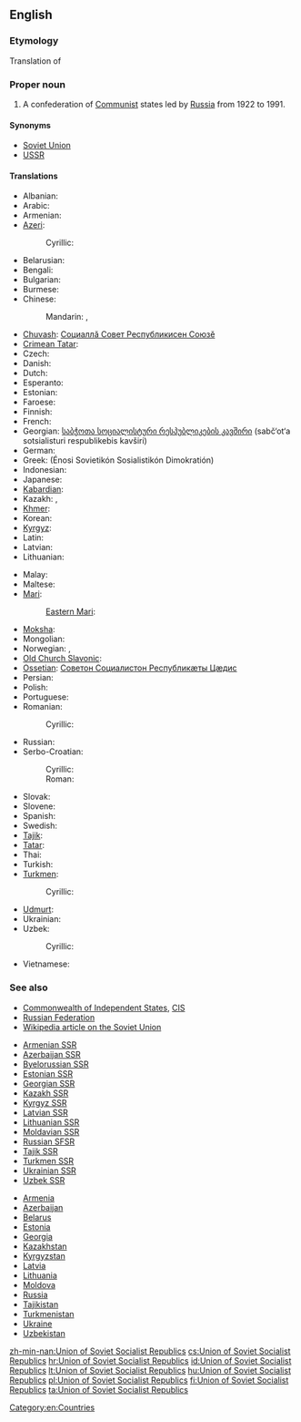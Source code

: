 ==English==
===Etymology===
Translation of {{etyl|ru}} {{term|Союз Советских Социалистических Республик|tr=Soyuz Sovetskikh Sotsialisticheskikh Respublik}}

===Proper noun===
{{en-proper noun|head=[[union|Union]] of [[Soviet]] [[Socialist]] [[republic|Republic]]s}}

# A confederation of [[Communist]] states led by [[Russia]] from 1922 to 1991.

====Synonyms====
* [[Soviet Union]]
* [[USSR]]

====Translations====
{{trans-top|a confederation of Communist states}}
* Albanian: {{t|sq|Bashkimi i Republikave Sovjetike Socialiste}}
* Arabic: {{t|ar|الإتحاد الجمهوريات السوفيتية الاشتراكية|m|tr=al-ʾittiḥād al-jumhūriyyāt al-sūfiyatíyya al-ištirakíyya}}
* Armenian: {{t-|hy|Սովետական Սոցիալիստական Հանրապետությունների Միություն|tr=Sovetakan Soc'ialistakan Hanrapetut'yunneri Miut'yun}}
* [[Azeri]]: {{t-|az|Sovet Sosialist Respublikaları İttifaqı|xs=Azeri}}
*: Cyrillic: {{t-|az|Совет Сосиалист Республикалары Иттифагы|sc=Cyrl|xs=Azeri}}
* Belarusian: {{t|be|Саюз Савецкіх Сацыялістычных Рэспублік|m|tr=Sajúz Savéckix Sacyjalistýčnyx Respúblik|xs=Belarusian}}
* Bengali: {{t-|bn|সোভিয়েত সমাজতান্ত্রিক প্রজাতন্ত্রের ঐক্য|tr=sobhiyetô sômajôtantrikô prôjatôntrerô aikyô}}
* Bulgarian: {{t|bg|Съюз на съветските социалистически републики|m|tr=Sǎjúz na sǎvétskite socialistíčeski repúbliki}}
* Burmese: {{t|my|ဆိုဗီယက်ဆိုရှယ်လစ်သမတနိုင်ငံများပြည်ထောင်စု|alt=ဆို&#8203;ဗီ&#8203;ယက်&#8203;ဆို&#8203;ရှယ်&#8203;လစ်&#8203;သ&#8203;မ&#8203;တ&#8203;နိုင်&#8203;ငံ&#8203;များ&#8203;ပြည်&#8203;ထောင်&#8203;စု|tr=hsobiyet hsoshèlit thămăta. naingnganmya: pyidaungzu.|sc=Mymr}}
* Chinese:
*: Mandarin: {{t|cmn|蘇維埃社會主義共和國聯盟|sc=Hani}}, {{t|cmn|苏维埃社会主义共和国联盟|tr=Sūwéi'āi Shèhuìzhǔyì Gònghéguó Liánméng|sc=Hani}}
* [[Chuvash]]: [[Социаллă Совет Республикисен Союзĕ]]
* [[Crimean Tatar]]: {{tø|crh|Şuralar Sotsialistik Cumhuriyetler Birligi}}
* Czech: {{t|cs|Svaz sovětských socialistických republik|m}}
* Danish: {{t|da|Unionen af socialistiske sovjetrepublikker}}
* Dutch: {{t|nl|Unie van Socialistische Sovjetrepublieken|f}}
* Esperanto: {{t|eo|Unio de Sovetaj Socialismaj Respublikoj|xs=Esperanto}}
* Estonian: {{t|et|Nõukogude Sotsialistlike Vabariikide Liit}}
* Faroese: {{t|fo|Sameindu sovjettisku sosialistisku lýðveldini|n|p}}
* Finnish: {{t+|fi|Sosialististen neuvostotasavaltojen liitto}}
* French: {{t-|fr|Union des Républiques Socialistes Soviétiques|f}}
* Georgian: [[საბჭოთა სოციალისტური რესპუბლიკების კავშირი]] (sabč‘ot‘a sotsialisturi respublikebis kavširi)
* German: {{t+|de|Union der Sozialistischen Sowjetrepubliken|f}}
* Greek: {{t-|el|Ένωση Σοβιετικών Σοσιαλιστικών Δημοκρατιών|f}} (Énosi Sovietikón Sosialistikón Dimokratión)
* Indonesian: {{t|id|Republik Sosialis Uni Soviet}}
* Japanese: {{t+|ja|ソビエト社会主義共和国連邦|tr=Sobieto shakaishugi kyōwakoku renpō}}
* [[Kabardian]]: {{tø|kbd|Республикэ Совет Социал Зэгуэтхэр|tr=Respublikă Sovet Social Zăguătxăr|sc=Cyrl}}
* Kazakh: {{t|kk|Советтік Социалистік Республикалар Одағы|tr=Sovettik Socïalïstik Respublïkalar Odağı|sc=Cyrl|xs=Kazakh}}, {{t-|kk|Кеңестік Социалистік Республикалар Одағы|tr=Keñestik Sotsïalïstik Respublïkalar Odağı|sc=Cyrl|xs=Kazakh}}
* [[Khmer]]: {{t|km|​សហភាព​សាធារណរដ្ឋ​សង្គមនិយម​សូវៀត|tr=saha pʰiep saatʰierea’na’ roat  sɑngkum ni’yum sooviet |sc=Khmr}}
* Korean: {{t|ko|소비에트 사회주의 공화국 연방|tr=Sobieteu sahoejuui gonghwaguk yeonbang|sc=Hang}}
* [[Kyrgyz]]: {{t|ky|Советтик Социалисттик Республикалар Союзу|tr=Sovettik Socialisttik Respublikalar Soyuzu|sc=Cyrl|xs=Kyrgyz}}
* Latin: {{t|la|Unio Rerum Publicarum Sovieticarum Socialisticarum|f}}
* Latvian: {{t|lv|Padomju Sociālistisko Republiku Savienība|xs=Latvian}}
* Lithuanian: {{t+|lt|Tarybų Socialistinių Respublikų Sąjunga|xs=Lithuanian}}
{{trans-mid}}
* Malay: {{t|ms|Kesatuan Republik Sosialis Soviet}}
* Maltese: {{t|mt|L-Unjoni tar-Repubbliki Soċjoloġisti Sovjetiċi|f}}
* [[Mari]]:
*: [[Eastern Mari]]: {{tø|mhr|Совет Социализм Республик-влак Ушем|tr=Sovet Socializm Respublik-vlak Ušem|sc=Cyrl}}
* [[Moksha]]: {{tø|mdf|Советонь Социализмань Республикнень Соткс|tr=Sovetonj Socializmanj Respubliknenj Sotks|sc=Cyrl}}
* Mongolian: {{t|mn|Зөвлөлт Социалист Бүгд Найрамдах Холбоот Улс|tr=Zövlölt Sotsialist Bügd Najramdah Holboot Uls|sc=Cyrl}}
* Norwegian: {{t|no|Unionen av sosialistiske rådsrepublikker}}, {{t|no|Samveldet av sosialistiske rådsrepublikker}}
* [[Old Church Slavonic]]: {{tø|cu|Съвѣтьскъ Социалистичьскъ Димократіи Съвѫзъ|m|tr=Sŭvětĭskŭ Socialističĭskŭ Dimokratii Sŭvǫzŭ|alt=Съвѣ́тьскъ Социали́стичьскъ Димократі́и Съвѫ́ꙁъ|sc=Cyrs}}
* [[Ossetian]]: [[Советон Социалистон Республикæты Цæдис]]
* Persian: {{t|fa|اتحاد جماهیر شوروی سوسیالیستی|tr=ettehâd-e jamâhir-e šuravi-ye sosiyâlisti|xs=Persian}}
* Polish: {{t+|pl|Związek Socjalistycznych Republik Radzieckich|m}}
* Portuguese: {{t|pt|União das Repúblicas Socialistas Soviéticas|f}}
* Romanian: {{t|ro|Uniunea Republicilor Sovietice Socialiste|f}}
*: Cyrillic: {{t|ro|Униуня Републичилор Советиче Сочиалисте|f|sc=Cyrl}}
* Russian: {{t+|ru|Союз Советских Социалистических Республик|m|tr=Sojúz Sovétskix Socialistíčeskix Respúblik}}
* Serbo-Croatian:
*: Cyrillic: {{t|sh|Савез Совјетских Социјалистичких Република|Савез Совјетских Социјалистичких Република|m|sc=Cyrl|xs=Serbo-Croatian}}
*: Roman: {{t|sh|Savez Sovjetskih Socijalističkih Republika|Savez Sovjetskih Socijalističkih Republika|m|xs=Serbo-Croatian}}
* Slovak: {{t|sk|Zväz Sovietskych Socialistických Republík|m}}
* Slovene: {{t|sl|Zveza sovjetskih socialističnih republik|f}}
* Spanish: {{t|es|Unión de Repúblicas Socialistas Soviéticas|f}}
* Swedish: {{t|sv|Socialistiska rådsrepublikernas union}}
* [[Tajik]]: {{t|tg|Иттиҳоди Ҷумҳуриҳои Сосиалистии Шӯравӣ|tr=Ittihodi Jumhurihoi Sosialistii Šūravī|sc=Cyrl|xs=Tajik}}
* [[Tatar]]: {{t|tt|Совет Социалистик Республикалар Союзы|tr=Sovet Socialistik Respublikalar Sojuzy|sc=Cyrl|xs=Tatar}}
* Thai: {{t|th|สหภาพสาธารณรัฐสังคมนิยมโซเวียต|tr=sà-hà-pâap săa-taa-rá-ná rát săng-kom-ní-yom soh-wîat|sc=Thai}}
* Turkish: {{t+|tr|Sovyet Sosyalist Cumhuriyetler Birliği}}
* [[Turkmen]]: {{t|tk|Sowet Sotsialistik Respublikalary Soýuzy}}
*: Cyrillic: {{t|tk|Совет Социалистик Республикалары Союзы|sc=Cyrl}}
* [[Udmurt]]: {{tø|udm|Советской Социалистической Республикаослэн Союззы|tr=Sovetskoj Socialističeskoj Respublikaoslèn Sojuzy|sc=Cyrl}}
* Ukrainian: {{t|uk|Союз Радянських Соціалістичних Республік|m|tr=Sojúz Radjáns’kyx Socijalistýčnyx Respúblik|xs=Ukrainian}}
* Uzbek: {{t|uz|Sovet Socialistik Respublikalari Ittifoqi}}
*: Cyrillic: {{t|uz|Совет Социалистик Республикалари Иттифоқи|sc=Cyrl}}
* Vietnamese: {{t-|vi|Liên bang Cộng hòa Xã hội Chủ nghĩa Xô viết|xs=Vietnamese}}
{{trans-bottom}}

===See also===
* [[Commonwealth of Independent States]], [[CIS]]
* [[Russian Federation]]
* [[w:Soviet Union|Wikipedia article on the Soviet Union]]
{{top2}}
* [[Armenian SSR]]
* [[Azerbaijan SSR]]
* [[Byelorussian SSR]]
* [[Estonian SSR]]
* [[Georgian SSR]]
* [[Kazakh SSR]]
* [[Kyrgyz SSR]]
* [[Latvian SSR]]
* [[Lithuanian SSR]]
* [[Moldavian SSR]]
* [[Russian SFSR]]
* [[Tajik SSR]]
* [[Turkmen SSR]]
* [[Ukrainian SSR]]
* [[Uzbek SSR]]
{{mid2}}
* [[Armenia]]
* [[Azerbaijan]]
* [[Belarus]]
* [[Estonia]]
* [[Georgia]]
* [[Kazakhstan]]
* [[Kyrgyzstan]]
* [[Latvia]]
* [[Lithuania]]
* [[Moldova]]
* [[Russia]]
* [[Tajikistan]]
* [[Turkmenistan]]
* [[Ukraine]]
* [[Uzbekistan]]
{{bottom}}

[[Category:en:Countries]]

[[zh-min-nan:Union of Soviet Socialist Republics]]
[[cs:Union of Soviet Socialist Republics]]
[[hr:Union of Soviet Socialist Republics]]
[[id:Union of Soviet Socialist Republics]]
[[lt:Union of Soviet Socialist Republics]]
[[hu:Union of Soviet Socialist Republics]]
[[pl:Union of Soviet Socialist Republics]]
[[fi:Union of Soviet Socialist Republics]]
[[ta:Union of Soviet Socialist Republics]]